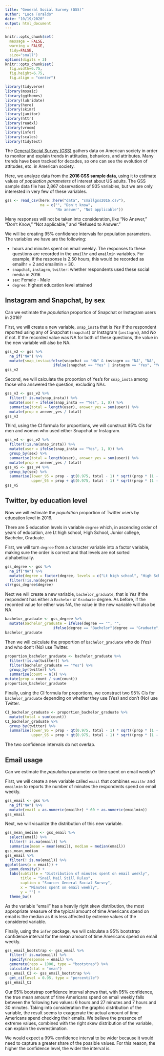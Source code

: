 ```yaml
---
title: "General Social Survey (GSS)"
author: "Luca Toraldo"
date: "10/19/2020"
output: html_document
---
```


```r
knitr::opts_chunk$set(
  message = FALSE, 
  warning = FALSE, 
  tidy=FALSE,
  size="small")
options(digits = 3)
knitr::opts_chunk$set(
  fig.width=6.75, 
  fig.height=6.75,
  fig.align = "center")
```
```r
library(tidyverse)
library(mosaic)
library(ggthemes)
library(lubridate)
library(here)
library(skimr)
library(janitor)
library(httr)
library(readxl)
library(vroom)
library(infer)
library(scales)
library(tidytext)
```


The [General Social Survey (GSS)](http://www.gss.norc.org/) gathers data on American society in order to monitor and explain trends in attitudes, behaviors, and attributes. Many trends have been tracked for decades, so one can see the evolution of attitudes, etc. in American society.

Here, we analyze data from the **2016 GSS sample data**, using it to estimate values of *population parameters* of interest about US adults. The GSS sample data file has 2,867 observations of 935 variables, but we are only interested in very few of these variables.
```r
gss <- read_csv(here::here("data", "smallgss2016.csv"), 
                na = c("", "Don't know",
                       "No answer", "Not applicable"))
```
Many responses will not be taken into consideration, like "No Answer," "Don't Know," "Not applicable," and "Refused to Answer."

We will be creating 95% confidence intervals for population parameters. The variables we have are the following:

- hours and minutes spent on email weekly. The responses to these questions are recorded in the `emailhr` and `emailmin` variables. For example, if the response is 2.50 hours, this would be recorded as emailhr = 2 and emailmin = 30.
- `snapchat`, `instagrm`, `twitter`: whether respondents used these social media in 2016
- `sex`: Female - Male
- `degree`: highest education level attained

## Instagram and Snapchat, by sex

Can we estimate the *population* proportion of Snapchat or Instagram users in 2016?

First, we will create a  new variable, `snap_insta` that is *Yes* if the respondent reported using any of Snapchat (`snapchat`) or Instagram (`instagrm`), and *No* if not. If the recorded value was NA for both of these questions, the value in the new variable will also be NA.
```r
gss_v2 <- gss %>% 
  na_if("NA") %>% 
  mutate(snap_insta=ifelse(snapchat == "NA" & instagrm == "NA", "NA", 
                      ifelse(snapchat == "Yes" | instagrm == "Yes", "Yes", "No")))
gss_v2
```
Second, we will calculate the proportion of Yes’s for `snap_insta` among those who answered the question, excluding NAs.
```r
gss_v3 <- gss_v2 %>%
  filter(! is.na(snap_insta)) %>%
  mutate(user = ifelse(snap_insta == "Yes", 1, 0)) %>% 
  summarise(total = length(user), answer_yes = sum(user)) %>%
  mutate(prop = answer_yes / total) 
gss_v3
```
Third, using the CI formula for proportions, we will construct 95% CIs for men and women who used either Snapchat or Instagram.
```r
gss_v4 <- gss_v2 %>% 
  filter(!is.na(snap_insta)) %>%
  mutate(user = ifelse(snap_insta == "Yes", 1, 0)) %>%
  group_by(sex) %>%
  summarise(total = length(user), answer_yes = sum(user)) %>% 
  mutate(prop = answer_yes / total)
gss_v5 <- gss_v4 %>% 
  group_by(sex) %>%
  summarise(lower_95 = prop - qt(0.975, total - 1) * sqrt((prop * (1 - prop)) / total), 
            upper_95 = prop + qt(0.975, total - 1) * sqrt((prop * (1 - prop)) / total))
gss_v5
```
## Twitter, by education level

Now we will estimate the *population* proportion of Twitter users by education level in 2016. 

There are 5 education levels in variable `degree` which, in ascending order of years of education, are Lt high school, High School, Junior college, Bachelor, Graduate. 

First, we will turn `degree` from a character variable into a factor variable, making sure the order is correct and that levels are not sorted alphabetically.
```r
gss_degree <- gss %>% 
  na_if("NA") %>% 
  mutate(degree = factor(degree, levels = c("Lt high school", "High School", "Junior college", "Bachelor", "Graduate"))) %>%
  filter(!is.na(degree))
str(gss_degree$degree)
```
Next we will create a  new variable, `bachelor_graduate`, that is *Yes* if the respondent has either a `Bachelor` or `Graduate` degree. As before, if the recorded value for either was NA, the value in the new variable will also be NA.
```r
bachelor_graduate <- gss_degree %>% 
  mutate(bachelor_graduate = ifelse(degree == "", "",
                      ifelse(degree == "Bachelor"|degree == "Graduate", "Yes", "No")))
bachelor_graduate
```
Then we will calculate the proportion of `bachelor_graduate` who do (Yes) and who don't (No) use Twitter. 
```r
proportion_bachelor_graduate <- bachelor_graduate %>% 
  filter(!is.na(twitter)) %>% 
  filter(bachelor_graduate == "Yes") %>% 
  group_by(twitter) %>% 
  summarise(count = n()) %>%
mutate(prop = count / sum(count))
proportion_bachelor_graduate
```
Finally, using the CI formula for proportions, we construct two 95% CIs for `bachelor_graduate` depending on whether they use (Yes) and don't (No) use Twitter. 
```r
CI_bachelor_graduate <- proportion_bachelor_graduate %>% 
  mutate(total = sum(count)) 
CI_bachelor_graduate %>% 
  group_by(twitter) %>%
  summarise(lower_95 = prop - qt(0.975, total - 1) * sqrt((prop * (1 - prop)) / total),
            upper_95 = prop + qt(0.975, total - 1) * sqrt((prop * (1 - prop)) / total))
```
The two confidence intervals do not overlap.

## Email usage

Can we estimate the *population* parameter on time spent on email weekly?

First, we will create a new variable called `email` that combines `emailhr` and `emailmin` to reports the number of minutes the respondents spend on email weekly.
```r
gss_email <- gss %>%
  na_if("NA") %>%
  mutate(email = as.numeric(emailhr) * 60 + as.numeric(emailmin))
gss_email
```
Next, we will visualize the distribution of this new variable.
```r
gss_mean_median <- gss_email %>%
  select(email) %>% 
  filter(! is.na(email)) %>%
  summarise(mean = mean(email), median = median(email))
gss_mean_median
gss_email %>% 
  filter(! is.na(email)) %>%
ggplot(aes(x = email)) + 
  geom_density() +
  labs(subtitle = "Distribution of minutes spent on email weekly",
       title = "Snail Mail Still Rules",
       caption = "Source: General Social Survey",
       x = "Minutes spent on email weekly",
       y = "") +
  theme_bw()
```
As the variable "email" has a heavily right skew distribution, the most appropriate measure of the typical amount of time Americans spend on email is the median as it is less affected by extreme values of the considered variable.

Finally, using the `infer` package, we will calculate a 95% bootstrap confidence interval for the mean amount of time Americans spend on email weekly.
```r
gss_email_bootstrap <- gss_email %>%
  filter(! is.na(email)) %>%
  specify(response = email) %>% 
  generate(reps = 1000, type = "bootstrap") %>%
  calculate(stat = "mean")
gss_email_CI <- gss_email_bootstrap %>%
  get_ci(level = 0.95, type = "percentile")
gss_email_CI
```
Our 95% bootstrap confidence interval shows that, with 95% confidence, the true mean amount of time Americans spend on email weekly falls between the following two values: 6 hours and 27 minutes and 7 hours and 30 minutes. Taking into consideration the graphic distribution of the variable, the result seems to exaggerate the actual amount of time Americans spend checking their emails. We believe the presence of extreme values, combined with the right skew distribution of the variable, can explain the overestimation.

We would expect a 99% confidence interval to be wider because it would need to capture a greater share of the possible values. For this reason, the higher the confidence level, the wider the interval is.